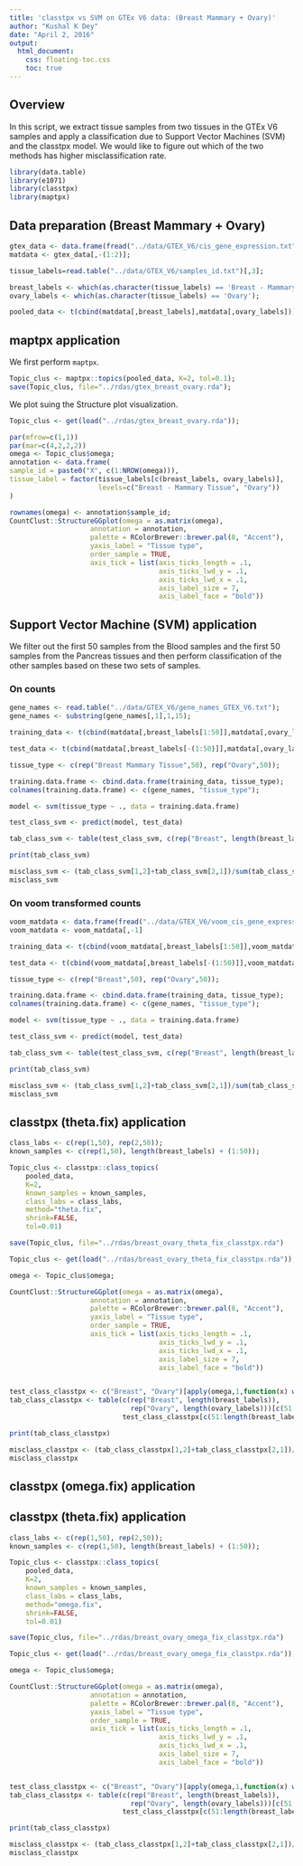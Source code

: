 ```yaml
---
title: 'classtpx vs SVM on GTEx V6 data: (Breast Mammary + Ovary)'
author: "Kushal K Dey"
date: "April 2, 2016"
output: 
  html_document:
    css: floating-toc.css
    toc: true
---
```


## Overview

In this script, we extract tissue samples from two tissues in the GTEx V6 samples and apply a classification due to Support Vector Machines (SVM) and the classtpx model. We would like to figure out which of the two methods has higher misclassification rate.

```r
library(data.table)
library(e1071)
library(classtpx)
library(maptpx)
```

## Data preparation (Breast Mammary + Ovary)

```r
gtex_data <- data.frame(fread("../data/GTEX_V6/cis_gene_expression.txt"));
matdata <- gtex_data[,-(1:2)];

tissue_labels=read.table("../data/GTEX_V6/samples_id.txt")[,3];

breast_labels <- which(as.character(tissue_labels) == 'Breast - Mammary Tissue')
ovary_labels <- which(as.character(tissue_labels) == 'Ovary');

pooled_data <- t(cbind(matdata[,breast_labels],matdata[,ovary_labels]))
```

## maptpx application

We first perform `maptpx`.

```r
Topic_clus <- maptpx::topics(pooled_data, K=2, tol=0.1);
save(Topic_clus, file="../rdas/gtex_breast_ovary.rda");
```

We plot suing the Structure plot visualization.

```r
Topic_clus <- get(load("../rdas/gtex_breast_ovary.rda"));

par(mfrow=c(1,1))
par(mar=c(4,2,2,2))
omega <- Topic_clus$omega;
annotation <- data.frame(
sample_id = paste0("X", c(1:NROW(omega))),
tissue_label = factor(tissue_labels[c(breast_labels, ovary_labels)],
                      levels=c("Breast - Mammary Tissue", "Ovary"))
)

rownames(omega) <- annotation$sample_id;
CountClust::StructureGGplot(omega = as.matrix(omega),
                    annotation = annotation,
                    palette = RColorBrewer::brewer.pal(8, "Accent"),
                    yaxis_label = "Tissue type",
                    order_sample = TRUE,
                    axis_tick = list(axis_ticks_length = .1,
                                     axis_ticks_lwd_y = .1,
                                     axis_ticks_lwd_x = .1,
                                     axis_label_size = 7,
                                     axis_label_face = "bold"))

```

## Support Vector Machine (SVM) application 

We filter out the first $50$ samples from the Blood samples and the first $50$ samples from the Pancreas tissues and then perform classification of the other samples based on these two sets of samples. 

### On counts

```r

gene_names <- read.table("../data/GTEX_V6/gene_names_GTEX_V6.txt");
gene_names <- substring(gene_names[,1],1,15);

training_data <- t(cbind(matdata[,breast_labels[1:50]],matdata[,ovary_labels[1:50]]))

test_data <- t(cbind(matdata[,breast_labels[-(1:50)]],matdata[,ovary_labels[-(1:50)]]))

tissue_type <- c(rep("Breast Mammary Tissue",50), rep("Ovary",50));

training.data.frame <- cbind.data.frame(training_data, tissue_type);
colnames(training.data.frame) <- c(gene_names, "tissue_type");

model <- svm(tissue_type ~ ., data = training.data.frame)

test_class_svm <- predict(model, test_data)

tab_class_svm <- table(test_class_svm, c(rep("Breast", length(breast_labels)-50), rep("Ovary", length(ovary_labels)-50)))

print(tab_class_svm)

misclass_svm <- (tab_class_svm[1,2]+tab_class_svm[2,1])/sum(tab_class_svm)
misclass_svm
```

### On voom transformed counts

```r
voom_matdata <- data.frame(fread("../data/GTEX_V6/voom_cis_gene_expression.txt"))
voom_matdata <- voom_matdata[,-1]

training_data <- t(cbind(voom_matdata[,breast_labels[1:50]],voom_matdata[,ovary_labels[1:50]]))

test_data <- t(cbind(voom_matdata[,breast_labels[-(1:50)]],voom_matdata[,ovary_labels[-(1:50)]]))

tissue_type <- c(rep("Breast",50), rep("Ovary",50));

training.data.frame <- cbind.data.frame(training_data, tissue_type);
colnames(training.data.frame) <- c(gene_names, "tissue_type");

model <- svm(tissue_type ~ ., data = training.data.frame)

test_class_svm <- predict(model, test_data)

tab_class_svm <- table(test_class_svm, c(rep("Breast", length(breast_labels)-50), rep("Ovary", length(ovary_labels)-50)))

print(tab_class_svm)

misclass_svm <- (tab_class_svm[1,2]+tab_class_svm[2,1])/sum(tab_class_svm)
misclass_svm
```


## classtpx (theta.fix) application

```r
class_labs <- c(rep(1,50), rep(2,50));
known_samples <- c(rep(1,50), length(breast_labels) + (1:50));

Topic_clus <- classtpx::class_topics(
    pooled_data, 
    K=2, 
    known_samples = known_samples,
    class_labs = class_labs,
    method="theta.fix",
    shrink=FALSE,
    tol=0.01)

save(Topic_clus, file="../rdas/breast_ovary_theta_fix_classtpx.rda")
```

```r
Topic_clus <- get(load("../rdas/breast_ovary_theta_fix_classtpx.rda"));

omega <- Topic_clus$omega;

CountClust::StructureGGplot(omega = as.matrix(omega),
                    annotation = annotation,
                    palette = RColorBrewer::brewer.pal(8, "Accent"),
                    yaxis_label = "Tissue type",
                    order_sample = TRUE,
                    axis_tick = list(axis_ticks_length = .1,
                                     axis_ticks_lwd_y = .1,
                                     axis_ticks_lwd_x = .1,
                                     axis_label_size = 7,
                                     axis_label_face = "bold"))


test_class_classtpx <- c("Breast", "Ovary")[apply(omega,1,function(x) which.max(x))];
tab_class_classtpx <- table(c(rep("Breast", length(breast_labels)), 
                              rep("Ovary", length(ovary_labels)))[c(51:length(breast_labels), (length(breast_labels)+51):dim(omega)[1])],
                            test_class_classtpx[c(51:length(breast_labels), (length(breast_labels)+51):dim(omega)[1])]);

print(tab_class_classtpx)

misclass_classtpx <- (tab_class_classtpx[1,2]+tab_class_classtpx[2,1])/sum(tab_class_classtpx)
misclass_classtpx
```

## classtpx (omega.fix) application

## classtpx (theta.fix) application

```r
class_labs <- c(rep(1,50), rep(2,50));
known_samples <- c(rep(1,50), length(breast_labels) + (1:50));

Topic_clus <- classtpx::class_topics(
    pooled_data, 
    K=2, 
    known_samples = known_samples,
    class_labs = class_labs,
    method="omega.fix",
    shrink=FALSE,
    tol=0.01)

save(Topic_clus, file="../rdas/breast_ovary_omega_fix_classtpx.rda")
```

```r
Topic_clus <- get(load("../rdas/breast_ovary_omega_fix_classtpx.rda"));

omega <- Topic_clus$omega;

CountClust::StructureGGplot(omega = as.matrix(omega),
                    annotation = annotation,
                    palette = RColorBrewer::brewer.pal(8, "Accent"),
                    yaxis_label = "Tissue type",
                    order_sample = TRUE,
                    axis_tick = list(axis_ticks_length = .1,
                                     axis_ticks_lwd_y = .1,
                                     axis_ticks_lwd_x = .1,
                                     axis_label_size = 7,
                                     axis_label_face = "bold"))


test_class_classtpx <- c("Breast", "Ovary")[apply(omega,1,function(x) which.max(x))];
tab_class_classtpx <- table(c(rep("Breast", length(breast_labels)), 
                              rep("Ovary", length(ovary_labels)))[c(51:length(breast_labels), (length(breast_labels)+51):dim(omega)[1])],
                            test_class_classtpx[c(51:length(breast_labels), (length(breast_labels)+51):dim(omega)[1])]);

print(tab_class_classtpx)

misclass_classtpx <- (tab_class_classtpx[1,2]+tab_class_classtpx[2,1])/sum(tab_class_classtpx)
misclass_classtpx
```
